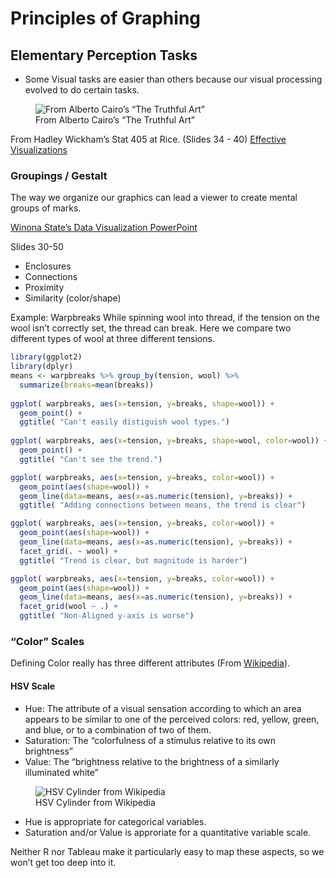 # Principles of Graphing

## Elementary Perception Tasks

* Some Visual tasks are easier than others because our visual processing evolved to do certain tasks.

![From Alberto Cairo's "The Truthful Art"](./Resources/Alberto Cairo/EPT.png)

From Hadley Wickham's Stat 405 at Rice. (Slides 34 - 40)
[Effective Visualizations](http://stat405.had.co.nz/lectures/20-effective-vis.pdf)



### Groupings / Gestalt

The way we organize our graphics can lead a viewer to create mental groups of marks.

[Winona State's Data Visualization PowerPoint](https://github.com/WSU-DataScience/SDSS19-dataviz-workshop/blob/master/slides/Visualization%20theory%20and%20principles.pptx)

Slides 30-50

* Enclosures
* Connections
* Proximity
* Similarity (color/shape)


Example: Warpbreaks
While spinning wool into thread, if the tension on the wool isn't correctly set, the thread can break. Here we compare two different types of wool at three different tensions.

```r
library(ggplot2)
library(dplyr)
means <- warpbreaks %>% group_by(tension, wool) %>% 
  summarize(breaks=mean(breaks))
                                                              
ggplot( warpbreaks, aes(x=tension, y=breaks, shape=wool)) +
  geom_point() +
  ggtitle( "Can't easily distiguish wool types.")
  
ggplot( warpbreaks, aes(x=tension, y=breaks, shape=wool, color=wool)) +
  geom_point() +
  ggtitle( "Can't see the trend.")

ggplot( warpbreaks, aes(x=tension, y=breaks, color=wool)) +
  geom_point(aes(shape=wool)) +
  geom_line(data=means, aes(x=as.numeric(tension), y=breaks)) +
  ggtitle( "Adding connections between means, the trend is clear")

ggplot( warpbreaks, aes(x=tension, y=breaks, color=wool)) +
  geom_point(aes(shape=wool)) +
  geom_line(data=means, aes(x=as.numeric(tension), y=breaks)) +
  facet_grid(. ~ wool) +
  ggtitle( "Trend is clear, but magnitude is harder")

ggplot( warpbreaks, aes(x=tension, y=breaks, color=wool)) +
  geom_point(aes(shape=wool)) +
  geom_line(data=means, aes(x=as.numeric(tension), y=breaks)) +
  facet_grid(wool ~ .) +
  ggtitle( "Non-Aligned y-axis is worse")

```


### "Color" Scales

Defining Color really has three different attributes (From [Wikipedia](https://en.wikipedia.org/wiki/HSL_and_HSV)).

#### HSV Scale
* Hue: The attribute of a visual sensation according to which an area appears to be similar to one of the perceived colors: red, yellow, green, and blue, or to a combination of two of them.
* Saturation: The "colorfulness of a stimulus relative to its own brightness"
* Value: The "brightness relative to the brightness of a similarly illuminated white"

![HSV Cylinder from Wikipedia](./Resources/Wikipedia/HSV_color_solid_cylinder_saturation_gray.png)

* Hue is appropriate for categorical variables.
* Saturation and/or Value is approriate for a quantitative variable scale.

Neither R nor Tableau make it particularly easy to map these aspects, so we won't get too deep into it.


